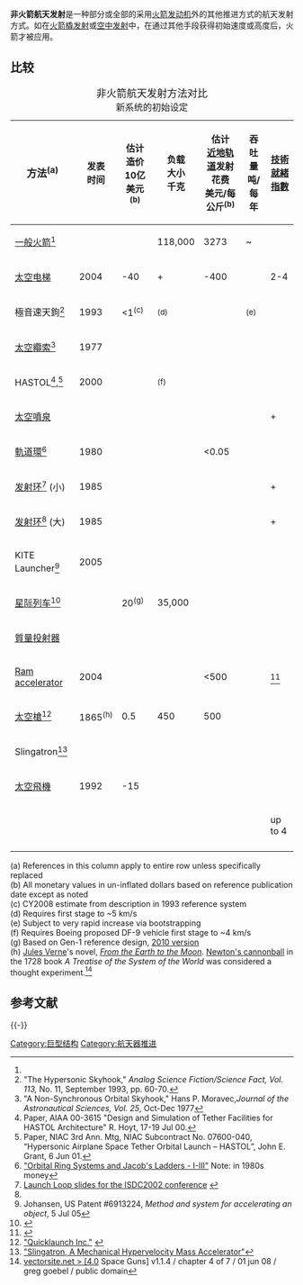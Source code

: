 {{Spaceflight sidebar}}'''非火箭航天发射'''是一种部分或全部的采用[[火箭发动机|火箭发动机]]外的其他推进方式的航天发射方式。如在[[火箭橇发射|火箭橇发射]]或[[空中发射|空中发射]]中，在通过其他手段获得初始速度或高度后，火箭才被应用。

==比较==
{|class="wikitable sortable"
|+<font size="+1">非火箭航天发射方法对比</font><br>新系统的初始设定
|-
! <font size="+1">方法<sup>(a)</sup></font>
! 发表<br>时间
! 估计<br>造价<br>10亿美元<sup>(b)</sup>
! 负载<br>大小<br>千克
! 估计<br>[[近地轨道|近地轨道]]发射花费<br>美元/每公斤<sup>(b)</sup>
! 吞吐量<br>吨/每年
! [[技術就緒指數|技術就緒指數]]
|-
| [[运载工具_(航天)|一般火箭]]<ref name="Spacecast2020"> </ref>  || ||  || {{ntsh|118000}}118,000<!--Saturn V--> || 3273 || {{nts|200}}~ || {{nts|9}}
|-
| [[太空电梯|太空电梯]]{{Citation needed|date=January 2011}} || 2004 || {{nts|6.2}}-40 || {{nts|18000}}+ || {{nts|220}}-400 || {{nts|2000}} || {{ntsh|3}}2-4
|-
| 極音速天鉤<ref name=Zubrin>"The Hypersonic Skyhook," ''Analog Science Fiction/Science Fact, Vol. 113,'' No. 11, September 1993, pp. 60-70.</ref> || 1993 || {{ntsh|1}}<1<sup>(c)</sup>  || {{nts|1500}}<sup>(d)</sup> ||  || {{nts|30}}<sup>(e)</sup> || {{nts|2}}
|-
| [[太空纜索|太空纜索]]<ref name="Moravec">"A Non-Synchronous Orbital Skyhook," Hans P. Moravec,'' Journal of the Astronautical Sciences, Vol. 25'', Oct-Dec 1977</ref> || 1977 || ||  ||  ||  || {{nts|2}}
|-
| HASTOL<ref name=DesSim>Paper, AIAA 00-3615 "Design and Simulation of Tether Facilities for HASTOL Architecture" R. Hoyt, 17-19 Jul 00.</ref>,<ref name=HASTOL-NIAC>Paper, NIAC 3rd Ann. Mtg, NIAC Subcontract No. 07600-040, “Hypersonic Airplane Space Tether Orbital Launch – HASTOL”, John E. Grant, 6 Jun 01.</ref>|| 2000 || || {{nts|15000}}<sup>(f)</sup> ||  ||  || {{nts|2}}
|-
| [[太空噴泉|太空噴泉]]{{Citation needed|date=January 2011}} || ||  ||  ||  ||  || {{nts|2}}+<!-- tiny working model-->
|-
| [[軌道環|軌道環]]<ref name=paul>[http://www.paulbirch.net/ "Orbital Ring Systems and Jacob's Ladders - I-III"] {{Wayback|url=http://www.paulbirch.net/ |date=20010228003153 }} Note: in 1980s money</ref>  || 1980 || {{nts|15}} ||  || {{ntsh|.05}}<0.05 || || {{nts|2}}
|-
| [[发射环|发射环]]<ref name="launchloop">[http://www.launchloop.com/isdc2002loop.pdf Launch Loop slides for the ISDC2002 conference] {{webarchive|url=https://web.archive.org/web/20080529111415/http://www.launchloop.com/isdc2002loop.pdf |date=2008-05-29 }}</ref> (小) || 1985 || {{nts|10}} || {{nts|5000}}  || {{nts|300}} || {{nts|40000}} || {{nts|2}}+<!--- tiny working model -->
|-
| [[发射环|发射环]]<ref name="launchloop"/> (大) || 1985 || {{nts|30}} || {{nts|5000}} || {{nts|3}} || {{nts|6000000}}  || {{nts|2}}+
|-
| KITE Launcher<ref name="Johansen">Johansen, US Patent #6913224, ''Method and system for accelerating an object'', 5 Jul 05</ref> || 2005 || || || || || {{nts|2}}
|-
| [[星际列车|星际列车]]<ref name="Startram">{{Cite web |url=http://www.startram.com/resources |title="The Startram Project" |access-date=2011-06-22 |archive-url=https://web.archive.org/web/20170727013646/http://www.startram.com/resources |archive-date=2017-07-27 |dead-url=yes }}</ref> ||  || 20<sup>(g)</sup>|| 35,000 || {{nts|43}} || {{nts|150000}} || {{nts|2-4}}
|-
| [[質量投射器|質量投射器]]{{Citation needed|date=January 2011}} || ||  ||  ||  ||  || {{nts|4}}
|-
| [[Ram_accelerator|Ram accelerator]]{{Citation needed|date=January 2011}} || 2004 ||  ||  || {{ntsh|500}}<500 ||  || {{nts|6}}<ref>{{cite web |url=http://www.aa.washington.edu/AERP/ramac/otherfacilities.html |title=存档副本 |accessdate=2011-06-22 |deadurl=yes |archiveurl=https://web.archive.org/web/20090406034228/http://www.aa.washington.edu/AERP/ramac/otherfacilities.html |archivedate=2009-04-06 }}</ref>
|-
| [[太空槍|太空槍]]<ref name="Quicklaunch">[http://www.quicklaunchinc.com/faqs.html "Quicklaunch Inc."] {{webarchive|url=https://web.archive.org/web/20100212105923/http://www.quicklaunchinc.com/faqs.html |date=2010-02-12 }}</ref> || 1865<sup>(h)</sup> || 0.5 || 450 || 500 ||  || {{nts|6}}
|-
| Slingatron<ref name="Tidman">[http://www.slingatron.com/ "Slingatron, A Mechanical Hypervelocity Mass Accelerator"]</ref> ||  ||  || {{nts|100}} ||  ||  ||  {{nts|2}}
|-
| [[太空飛機|太空飛機]]{{Citation needed|date=January 2011}} || 1992 || {{nts|10}}-15 || {{nts|12000}} || {{nts|3000}} ||  || {{nts|7}}<!--- scramjet --->
|-
| {{link-en|激光推进系统|Laser propulsion}}{{Citation needed|date=January 2011}} ||  ||  ||  ||  ||  || {{ntsh|4}}up to 4
|-
|}
(a)  References in this column apply to entire row unless specifically replaced<br>
(b)  All monetary values in un-inflated dollars based on reference publication date except as noted<br>
(c)  CY2008 estimate from description in 1993 reference system<br>
(d)  Requires first stage to ~5 km/s<br>
(e)  Subject to very rapid increase via bootstrapping<br>
(f)  Requires Boeing proposed DF-9 vehicle first stage to ~4 km/s<br>
(g)  Based on Gen-1 reference design, [https://web.archive.org/web/20170727013646/http://www.startram.com/resources 2010 version]<br>
(h)  [[Jules_Verne|Jules Verne]]'s novel, ''[[From_the_Earth_to_the_Moon|From the Earth to the Moon]]''. [[Newton's_cannonball|Newton's cannonball]] in the 1728 book ''A Treatise of the System of the World'' was considered a thought experiment.<ref>[http://www.vectorsite.net/tarokt_4.html vectorsite.net > [4.0] Space Guns] {{Wayback|url=http://www.vectorsite.net/tarokt_4.html |date=20090425073505 }} v1.1.4 / chapter 4 of 7 / 01 jun 08 / greg goebel / public domain</ref>

== 参考文献 ==
{{Reflist}}

{{-}}
{{航天}}
{{航空航天列表集}}

[[Category:巨型结构|Category:巨型结构]]
[[Category:航天器推进|Category:航天器推进]]